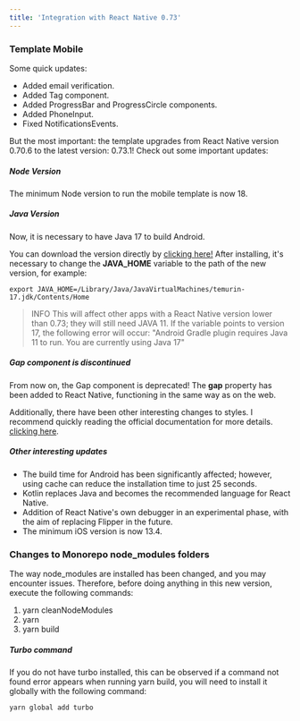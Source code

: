 ```yaml
---
title: 'Integration with React Native 0.73'
---
```


### Template Mobile

Some quick updates:

- Added email verification.
- Added Tag component.
- Added ProgressBar and ProgressCircle components.
- Added PhoneInput.
- Fixed NotificationsEvents.

But the most important: the template upgrades from React Native version 0.70.6 to the latest version: 0.73.1! 
Check out some important updates:

##### Node Version

The minimum Node version to run the mobile template is now 18.

##### Java Version

Now, it is necessary to have Java 17 to build Android.

You can download the version directly by [clicking here!](https://adoptium.net/temurin/releases/?version=17) After installing, it's necessary to 
change the **JAVA_HOME** variable to the path of the new version, for example:

```
export JAVA_HOME=/Library/Java/JavaVirtualMachines/temurin-17.jdk/Contents/Home
```

> INFO This will affect other apps with a React Native version lower than 0.73; they will still need JAVA 11. If the variable points 
> to version 17, the following error will occur:
> "Android Gradle plugin requires Java 11 to run. You are currently using Java 17"

##### Gap component is discontinued

From now on, the Gap component is deprecated! The **gap** property has been added to React Native, functioning in the same way as on the web.

Additionally, there have been other interesting changes to styles. I recommend quickly reading the official documentation for more details.
[clicking here](https://reactnative.dev/blog/2023/01/12/version-071#styles).

##### Other interesting updates

- The build time for Android has been significantly affected; however, using cache can reduce the installation time to just 25 seconds.
- Kotlin replaces Java and becomes the recommended language for React Native.
- Addition of React Native's own debugger in an experimental phase, with the aim of replacing Flipper in the future.
- The minimum iOS version is now 13.4.

### Changes to Monorepo node_modules folders

The way node_modules are installed has been changed, and you may encounter issues. Therefore, before doing anything in this new 
version, execute the following commands:

1. yarn cleanNodeModules
2. yarn
3. yarn build

##### Turbo command

If you do not have turbo installed, this can be observed if a command not found error appears when running yarn build, you will need to install it globally with the following command:

```
yarn global add turbo
```
